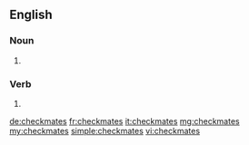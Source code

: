 ==English==

===Noun===
{{head|en|plural}}

# {{plural of|checkmate|lang=en|nocat=1}}

===Verb===
{{head|en}}

# {{en-third-person singular of|checkmate}}

[[de:checkmates]]
[[fr:checkmates]]
[[it:checkmates]]
[[mg:checkmates]]
[[my:checkmates]]
[[simple:checkmates]]
[[vi:checkmates]]